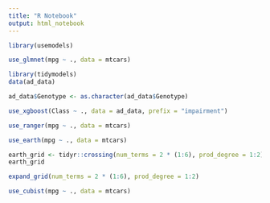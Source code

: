 ```yaml
---
title: "R Notebook"
output: html_notebook
---
```



```r
library(usemodels)
```


```r
use_glmnet(mpg ~ ., data = mtcars)
```


```r
library(tidymodels)
data(ad_data)
```


```r
ad_data$Genotype <- as.character(ad_data$Genotype)

use_xgboost(Class ~ ., data = ad_data, prefix = "impairment")
```


```r
use_ranger(mpg ~ ., data = mtcars)
```


```r
use_earth(mpg ~ ., data = mtcars)
```


```r
earth_grid <- tidyr::crossing(num_terms = 2 * (1:6), prod_degree = 1:2) 
earth_grid
```


```r
expand_grid(num_terms = 2 * (1:6), prod_degree = 1:2)
```


```r
use_cubist(mpg ~ ., data = mtcars)
```

